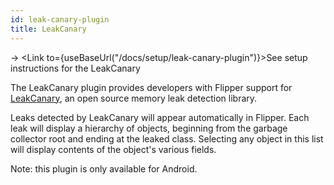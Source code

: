 ```yaml
---
id: leak-canary-plugin
title: LeakCanary
---
```


→ <Link to={useBaseUrl("/docs/setup/leak-canary-plugin")}>See setup instructions for the LeakCanary</Link>

The LeakCanary plugin provides developers with Flipper support for [LeakCanary](https://github.com/square/leakcanary), an open source memory leak detection library.

Leaks detected by LeakCanary will appear automatically in Flipper. Each leak will display a hierarchy of objects, beginning from the garbage collector root and ending at the leaked class.
Selecting any object in this list will display contents of the object's various fields.

Note: this plugin is only available for Android.
